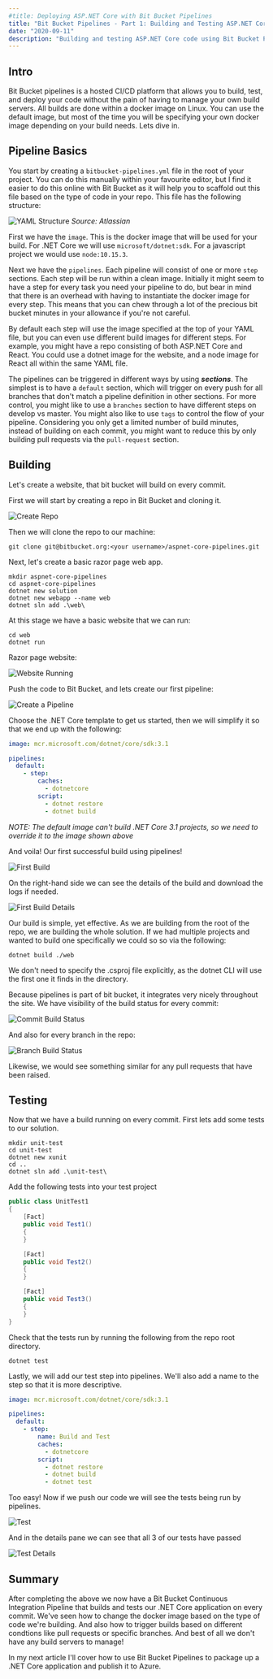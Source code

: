 ```yaml
---
#title: Deploying ASP.NET Core with Bit Bucket Pipelines
title: "Bit Bucket Pipelines - Part 1: Building and Testing ASP.NET Core"
date: "2020-09-11"
description: "Building and testing ASP.NET Core code using Bit Bucket Pipelines"
---
```



<PipelinesSeriesHeader />

## Intro

Bit Bucket pipelines is a hosted CI/CD platform that allows you to build, test, and deploy your code without the pain of having to manage your own build servers.  All builds are done within a docker image on Linux.  You can use the default image, but most of the time you will be specifying your own docker image depending on your build needs.  Lets dive in.

## Pipeline Basics

You start by creating a ```bitbucket-pipelines.yml``` file in the root of your project.  You can do this manually within your favourite editor, but I find it easier to do this online with Bit Bucket as it will help you to scaffold out this file based on the type of code in your repo.  This file has the following structure:

![YAML Structure](./yml-structure.png)
*Source: Atlassian*

First we have the ```image```.  This is the docker image that will be used for your build.  For .NET Core we will use ```microsoft/dotnet:sdk```.  For a javascript project we would use ```node:10.15.3```.

Next we have the ```pipelines```.  Each pipeline will consist of one or more ```step``` sections.  Each step will be run within a clean image.  Initially it might seem to have a step for every task you need your pipeline to do, but bear in mind that there is an overhead with having to instantiate the docker image for every step.  This means that you can chew through a lot of the precious bit bucket minutes in your allowance if you're not careful.

By default each step will use the image specified at the top of your YAML file, but you can even use different build images for different steps.  For example, you might have a repo consisting of both ASP.NET Core and React.  You could use a dotnet image for the website, and a node image for React all within the same YAML file.

The pipelines can be triggered in different ways by using ***sections***.  The simplest is to have a ```default``` section, which will trigger on every push for all branches that don't match a pipeline definition in other sections.  For more control, you might like to use a ```branches``` section to have different steps on develop vs master.  You might also like to use ```tags``` to control the flow of your pipeline.  Considering you only get a limited number of build minutes, instead of building on each commit, you might want to reduce this by only building pull requests via the ```pull-request``` section.

## Building
Let's create a website, that bit bucket will build on every commit.

First we will start by creating a repo in Bit Bucket and cloning it.

![Create Repo](./create-repo.png)

Then we will clone the repo to our machine:

```
git clone git@bitbucket.org:<your username>/aspnet-core-pipelines.git

```

Next, let's create a basic razor page web app.

```
mkdir aspnet-core-pipelines
cd aspnet-core-pipelines
dotnet new solution
dotnet new webapp --name web
dotnet sln add .\web\
```

At this stage we have a basic website that we can run:

```
cd web
dotnet run
```

Razor page website:

![Website Running](./website-running.png)

Push the code to Bit Bucket, and lets create our first pipeline:

![Create a Pipeline](./pipelines-menu.png)

Choose the .NET Core template to get us started, then we will simplify it so that we end up with the following:

```yaml
image: mcr.microsoft.com/dotnet/core/sdk:3.1

pipelines:
  default:
    - step:
        caches:
          - dotnetcore
        script:
          - dotnet restore
          - dotnet build
```

*NOTE: The default image can't build .NET Core 3.1 projects, so we need to override it to the image shown above*

And voila!  Our first successful build using pipelines!

![First Build](./first-build.png)

On the right-hand side we can see the details of the build and download the logs if needed.

![First Build Details](./first-build-details.png)

Our build is simple, yet effective.  As we are building from the root of the repo, we are building the whole solution.  If we had multiple projects and wanted to build one specifically we could so so via the following:

```
dotnet build ./web
```

We don't need to specify the .csproj file explicitly, as the dotnet CLI will use the first one it finds in the directory.

Because pipelines is part of bit bucket, it integrates very nicely throughout the site.  We have visibility of the build status for every commit:

![Commit Build Status](./commit-build-status.png)

And also for every branch in the repo:

![Branch Build Status](./branch-build-status.png)

Likewise, we would see something similar for any pull requests that have been raised.

## Testing
Now that we have a build running on every commit.  First lets add some tests to our solution.

```
mkdir unit-test
cd unit-test
dotnet new xunit
cd ..
dotnet sln add .\unit-test\
```

Add the following tests into your test project

```csharp
public class UnitTest1
{
    [Fact]
    public void Test1()
    {
    }

    [Fact]
    public void Test2()
    {
    }

    [Fact]
    public void Test3()
    {
    }
}
```

Check that the tests run by running the following from the repo root directory.

```
dotnet test
```

Lastly, we will add our test step into pipelines.  We'll also add a name to the step so that it is more descriptive.

```yaml
image: mcr.microsoft.com/dotnet/core/sdk:3.1

pipelines:
  default:
    - step:
        name: Build and Test
        caches:
          - dotnetcore
        script:
          - dotnet restore
          - dotnet build
          - dotnet test
```

Too easy!  Now if we push our code we will see the tests being run by pipelines.

![Test](./test.png)

And in the details pane we can see that all 3 of our tests have passed

![Test Details](./test-details.png)

## Summary
After completing the above we now have a Bit Bucket Continuous Integration Pipeline that builds and tests our .NET Core application on every commit.  We've seen how to change the docker image based on the type of code we're building.  And also how to trigger builds based on different condtions like pull requests or specific branches. And best of all we don't have any build servers to manage!

In my next article I'll cover how to use Bit Bucket Pipelines to package up a .NET Core application and publish it to Azure.

<PipelinesSeriesResources />